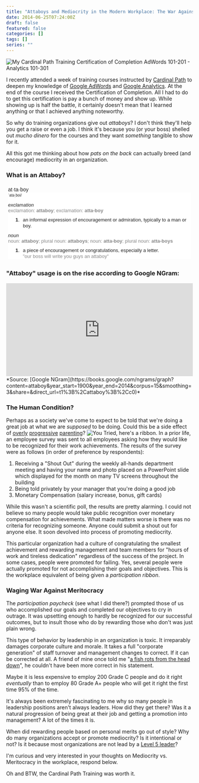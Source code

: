 ```yaml
---
title: "Attaboys and Mediocrity in the Modern Workplace: The War Against Meritocracy"
date: 2014-06-25T07:24:00Z
draft: false
featured: false
categories: []
tags: []
series: ""
---
```

![My Cardinal Path Training Certification of Completion AdWords 101-201 - Analytics 101-301](./Certificate.jpg?width=340&height=247px#floatright "My Cardinal Path Training Certification of Completion AdWords 101-201 - Analytics 101-301")

I recently attended a week of training courses instructed by [Cardinal Path](http://cardinalpath.com/) to deepen my knowledge of [Google AdWords](http://adwords.google.com/) and [Google Analytics](https://www.google.com/analytics/). At the end of the course I received the Certification of Completion. All I had to do to get this certification is pay a bunch of money and show up. While showing up is half the battle, it certainly doesn't mean that I learned anything or that I achieved anything noteworthy.

So why do training organizations give out *attaboys*? I don't think they'll help you get a raise or even a job. I think it's because you (or your boss) shelled out *mucho dinero* for the courses and they want *something* tangible to show for it.

All this got me thinking about how *pats on the back* can actually breed (and encourage) mediocrity in an organization.

### What is an Attaboy?

<RawHTML>
<div style="border-style: none; border-width: 2px; padding: 5px;">
    <span style="background-color: white; color: #222222; font-family: 'arial', sans-serif; font-weight: lighter;">at·ta·boy</span><br />
    <div style="background-color: white; color: #222222; font-family: arial, sans-serif; line-height: 15.600000381469727px;">
        <span class="lr_dct_ph"><span style="font-size: x-small;">ˈatəˌboi/</span></span><br />
        <div style="font-size: small;">
            <div class="lr_dct_sf_h" style="padding-top: 10px;">
                <i>exclamation</i>
            </div>
            <div class="xpdxpnd vk_gy" data-mh="15" data-mhc="1" style="-webkit-transition: max-height 0.3s; color: rgb(135, 135, 135) !important; max-height: 15px; overflow: hidden; transition: max-height 0.3s;">
                exclamation:&nbsp;<b>attaboy</b>; exclamation:&nbsp;<b>atta-boy</b>
            </div>
            <ol class="lr_dct_sf_sens" style="border: 0px; margin: 0px; padding: 0px 0px 0px 20px;">
                <li style="border: 0px; line-height: 1.2; list-style: none; margin: 0px; padding: 0px;">
                    <div class="lr_dct_sf_sen vk_txt" style="font-weight: lighter !important; padding-top: 10px;">
                        <div style="float: left;"><strong>1</strong>.</div>
                        <div style="margin-left: 20px;">
                            <div data-dobid="dfn" style="display: inline;">
                                an informal expression of encouragement or admiration, typically to a man or boy.
                            </div>
                        </div>
                    </div>
                </li>
            </ol>
        </div>
        <div style="font-size: small;">
            <div class="lr_dct_sf_h" style="padding-top: 10px;">
                <i>noun</i>
            </div>
            <div class="xpdxpnd vk_gy" data-mh="15" data-mhc="1" style="-webkit-transition: max-height 0.3s; color: rgb(135, 135, 135) !important; max-height: 15px; overflow: hidden; transition: max-height 0.3s;">
                noun:&nbsp;<b>attaboy</b>; plural noun:&nbsp;<b>attaboys</b>; noun:&nbsp;<b>atta-boy</b>; plural noun:&nbsp;<b>atta-boys</b>
            </div>
            <ol class="lr_dct_sf_sens" style="border: 0px; margin: 0px; padding: 0px 0px 0px 20px;">
                <li style="border: 0px; line-height: 1.2; list-style: none; margin: 0px; padding: 0px;">
                    <div class="lr_dct_sf_sen vk_txt" style="font-weight: lighter !important; padding-top: 10px;">
                        <div style="float: left;"><strong>1</strong>.</div>
                        <div style="margin-left: 20px;">
                            <div data-dobid="dfn" style="display: inline;">
                                a piece of encouragement or congratulations, especially a letter.
                            </div>
                            <div class="vk_gy" style="color: rgb(135, 135, 135) !important;">
                                "our boss will write you guys an attaboy"
                            </div>
                        </div>
                    </div>
                </li>
            </ol>
        </div>
    </div>
</div>

</RawHTML>

### "Attaboy" usage is on the rise according to Google NGram:

<RawHTML>
<iframe frameborder="0" height="250" hspace="0" marginheight="0" marginwidth="0" name="ngram_chart" scrolling="no" src="https://books.google.com/ngrams/interactive_chart?content=attaboy&amp;year_start=1900&amp;year_end=2014&amp;corpus=15&amp;smoothing=3&amp;share=&amp;direct_url=t1%3B%2Cattaboy%3B%2Cc0" vspace="0" width="100%"></iframe> 
</RawHTML>
*Source: [Google NGram](https://books.google.com/ngrams/graph?content=attaboy&year_start=1900&year_end=2014&corpus=15&smoothing=3&share=&direct_url=t1%3B%2Cattaboy%3B%2Cc0)*

### The Human Condition?

Perhaps as a society we've come to expect to be told that we're doing a great job at what we are *supposed* to be doing. Could this be a side effect of [overly](http://web.archive.org/web/20160831152230/http://www.coachdeck.com:80/articles/is-it-all-right-to-win.asp) [progressive](http://web.archive.org/web/20110102145559/http://www.kxii.com/blogs/sports/17648684.html) [parenting](http://boards.straightdope.com/sdmb/showthread.php?t=582053)?
![You Tried, here's a ribbon.](thumbnail-./YouTried.png?width=125&height=200#floatright "You Tried")
In a prior life, an employee survey was sent to all employees asking how they would like to be recognized for their work achievements. The results of the survey were as follows (in order of preference by respondents):

1.  Receiving a "Shout Out" during the weekly all-hands department meeting and having your name and photo placed on a PowerPoint slide which displayed for the month on many TV screens throughout the building
1.  Being told privately by your manager that you're doing a good job
1.  Monetary Compensation (salary increase, bonus, gift cards)

While this wasn't a scientific poll, the results are pretty alarming. I could not believe so many people would take public recognition over monetary compensation for achievements. What made matters worse is there was no criteria for recognizing someone. Anyone could submit a shout out for anyone else. It soon devolved into process of promoting mediocrity.

This particular organization had a culture of congratulating the smallest achievement and rewarding management and team members for "hours of work and tireless dedication" regardless of the success of the project. In some cases, people were promoted for failing. Yes, several people were actually promoted for not accomplishing their goals and objectives. This is the workplace equivalent of being given a *participation ribbon*.

### Waging War Against Meritocracy

The *participation paycheck* (see what I did there?) prompted those of us who accomplished our goals and completed our objectives to cry in outrage. It was upsetting enough to hardly be recognized for our successful outcomes, but to insult those who do by rewarding those who don't was just plain wrong.

This type of behavior by leadership in an organization is toxic. It irreparably damages corporate culture and morale. It takes a full "corporate generation" of staff turnover and management changes to correct. If it can be corrected at all. A friend of mine once told me "[a fish rots from the head down](http://www.phrases.org.uk/meanings/fish-rot-from-the-head-down.html)", he couldn't have been more correct in his statement.

Maybe it is less expensive to employ 200 Grade C people and do it right *eventually* than to employ 80 Grade A+ people who will get it right the first time 95% of the time.

It's always been extremely fascinating to me why so many people in leadership positions aren't always leaders. How did they get there? Was it a natural progression of being great at their job and getting a promotion into management? A lot of the times it is.

When did rewarding people based on personal merits go out of style? Why do many organizations accept or promote mediocrity? Is it intentional or not? Is it because most organizations are not lead by a [Level 5 leader](https://hbr.org/2005/07/level-5-leadership-the-triumph-of-humility-and-fierce-resolve)?

I'm curious and very interested in your thoughts on Mediocrity vs. Meritocracy in the workplace, respond below.

Oh and BTW, the Cardinal Path Training was worth it.
